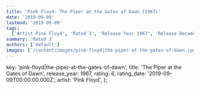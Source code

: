 ```yaml
---
title: 'Pink Floyd: The Piper at the Gates of Dawn (1967)'
date: '2019-09-09'
lastmod: '2019-09-09'
tags:
  ['Artist Pink Floyd', 'Rated 3', 'Release Year 1967', 'Release Decade 1960']
summary: 'Rated 3'
authors: ['default']
images: ['/content/images/pink-floyd|the-piper-at-the-gates-of-dawn.jpg']
---
```


  key: 'pink-floyd|the-piper-at-the-gates-of-dawn',
  title: 'The Piper at the Gates of Dawn',
  release_year: 1967,
  rating: 6,
  rating_date: '2019-09-09T00:00:00.000Z',
  artist: 'Pink Floyd',
};

<MusicRating data={data} />
